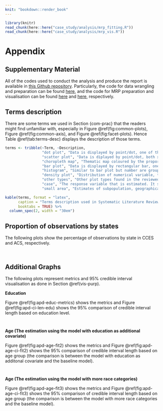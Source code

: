 ```yaml
---
knit: "bookdown::render_book"
---
```


\appendix

```r
library(knitr)
read_chunk(here::here("case_study/analysis/mrp_fitting.R"))
read_chunk(here::here("case_study/analysis/mrp_vis.R"))
```

# Appendix 

## Supplementary Material

All of the codes used to conduct the analysis and produce the report is available in [this Github repository](https://github.com/Dewi-Amaliah/MRP_diagnostic_plot). Particularly, the code for data wrangling and preparation can be found [here](https://github.com/Dewi-Amaliah/MRP_diagnostic_plot/blob/main/case_study/analysis/cces_acs_wrangling.Rmd), and the code for MRP preparation and visualisation can be found [here](https://github.com/Dewi-Amaliah/MRP_diagnostic_plot/blob/main/case_study/analysis/mrp_fitting.R) and [here](https://github.com/Dewi-Amaliah/MRP_diagnostic_plot/blob/main/case_study/analysis/mrp_vis.R), respectively.

## Terms description {#terms}

There are some terms we used in Section {com-prac} that the readers might find unfamiliar with, especially in Figure \@ref(fig:common-plots), Figure \@ref(fig:common-axis), and Figure \@ref(fig:facet-plots). Hence Table \@ref(tab:terms-desc) displays the description of those terms. 

```r
terms <- tribble(~Term, ~Description,
                 "dot plot", "Data is displayed by point/dot, one of the axis is categorical variable.",
                 "scatter plot", "Data is diplayed by point/dot, both x and y-axis are numeric.",
                 "choropleth map", "Thematic map coloured by the proportion of statistical variable it represents.",
                 "bar plot", "Data is displayed by rectangular bar, one of the axis is categorical variable.",
                 "histogram", "Similar to bar plot but number are grouped into ranges.",
                 "density plot", "Distribution of numerical variable, the y-axis is the kernel density estimates.", 
                 "other types", "Other plot types found in the reviewed articles, but the number is too few to be categorised as one category (boxplot, heatmap, bubble plot, and logit curve)",
                 "case", "The response variable that is estimated. It sometimes displayed as faceted plot, in which each panel represents different outcome/response variable. For example, a graph contains 2 facets, A and B are the MRP estimates for opinion regarding same-sex marriage and abortion, respectively. Hence, A and B are considered as case.",
                 "small area", "Estimates of subpopulation, geographically or demographically, for example estimates by state, county, gender, age group, education level, and religion. In some plots, it could also be another variable associates with the MRP estimates. For example, if MRP estimates used as predictor for another response variable and there is a visualisation display their relationship, then this variable is considered as small area.")

kable(terms, format = "latex",
      caption = "Terms description used in Systematic Literature Review result",
      booktabs = TRUE) %>%
  column_spec(2, width = "30em")
```


## Proportion of observations by states {#apd-state}

The following plots show the percentage of observations by state in CCES and ACS, respectively. 

```r
```

```r
```

## Additional Graphs

The following plots represent metrics and 95% credible interval visualisation as done in Section \@ref(vis-purp).

**Education**

Figure \@ref(fig:apd-educ-metrics) shows the metrics and Figure \@ref(fig:apd-ci-len-edu) shows the 95% comparison of credible interval length based on education level.

```r
```

```r
```

\newpage

**Age (The estimation using the model with education as additional covariate)**

Figure \@ref(fig:apd-age-fit2) shows the metrics and Figure \@ref(fig:apd-age-ci-fit2) shows the 95% comparison of credible interval length based on age group (the comparison is between the model with education as additonal covariate and the baseline model).

```r
```

```r
```

\newpage

**Age (The estimation using the model with more race categories)**

Figure \@ref(fig:apd-age-fit3) shows the metrics and Figure \@ref(fig:apd-age-ci-fit3) shows the 95% comparison of credible interval length based on age group (the comparison is between the model with more race categories and the baseline model).

```r
```

```r
```


